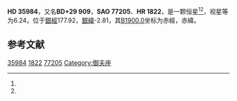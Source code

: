 {{Starbox begin
| name = HD 35984
}}
{{Starbox observe
| epoch = [[J2000.0|J2000.0]]
| constell = {{星座名待查}}<ref name=SIMBAD>{{cite web
 | url=http://simbad.u-strasbg.fr/simbad/sim-id?Ident=HR+1822
 | title=Pulsating variable Star
 | publisher=Centre de Données astronomiques de Strasbourg
 | work=SIMBAD
 | accessdate=2012-07-13
 | archive-date=2016-03-17
 | archive-url=https://web.archive.org/web/20160317100200/http://simbad.u-strasbg.fr/simbad/sim-id?Ident=HR%201822
 | dead-url=no
 }}</ref><ref name=DATA>{{cite web
 | url=http://vizier.u-strasbg.fr/viz-bin/VizieR-5?-out.add=.&-source=5050&-corr=PK=HR&-out.max=9999&HR=1822
 | title=VizieR Detailed Page
 | accessdate=2012-07-13
 | archive-date=2019-02-16
 | archive-url=https://web.archive.org/web/20190216110303/http://vizier.u-strasbg.fr/viz-bin/VizieR-5?-out.add=.&-source=5050&-corr=PK=HR&-out.max=9999&HR=1822
 | dead-url=no
 }}</ref>
| 星官 = 
| ra = {{RA|5|29|40.6}}<ref name=SIMBAD /><ref name=DATA />
| dec = {{DEC|+29|11|11}}<ref name=SIMBAD /><ref name=DATA />
| appmag_v = 6.24<ref name=SIMBAD /><ref name=DATA />
}}
{{Starbox character
| class = F6III<ref name=SIMBAD /><ref name=DATA />
| b-v = 0.45<ref name=SIMBAD /><ref name=DATA />
| u-b = 0.01<ref name=SIMBAD /><ref name=DATA />
| r-i = <ref name=SIMBAD /><ref name=DATA />
| variable = 
}}
{{Starbox astrometry
| radial_v = 0.01
| prop_mo_ra = 13
| parallax = 
| p_error = 
}}
{{Starbox catalog
| names =BD+29 909，[[SAO星表|SAO]] 77205，[[HD星表|HD]] 35984，[[HR星表|HR]] 1822}}
{{Starbox reference |Simbad=HR+1822}}
{{Starbox end}}

'''HD 35984'''，又名'''BD+29 909'''，'''SAO 77205'''、'''HR 1822'''，是一颗恒星<ref name=SIMBAD /><ref name=DATA />，视星等为6.24，位于[[銀道座標系|銀經]]177.92，[[銀道座標系|銀緯]]-2.81，其[[B1900.0|B1900.0]]坐标为赤經{{RA|5|23|19.3}}，赤緯{{DEC|+29|-2.81|24}}。

== 参考文献 ==
{{reflist}}

{{star-stub}}

[[Category:HD和HDE天體|35984]]
[[Category:HR天體|1822]]
[[Category:SAO天體|77205]]
[[Category:御夫座|Category:御夫座]]